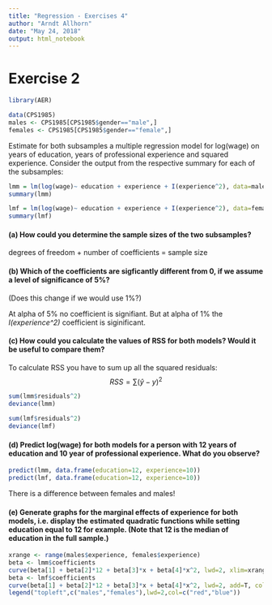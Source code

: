 ```yaml
---
title: "Regression - Exercises 4"
author: "Arndt Allhorn"
date: "May 24, 2018"
output: html_notebook
---
```


# Exercise 2

```r
library(AER)
```

```r
data(CPS1985)
males <- CPS1985[CPS1985$gender=="male",]
females <- CPS1985[CPS1985$gender=="female",]
```
  
Estimate for both subsamples a multiple regression model for log(wage) on years of education, 
years of professional experience and squared experience. 
Consider the output from the respective summary for each of the subsamples:

```r
lmm = lm(log(wage)~ education + experience + I(experience^2), data=males)
summary(lmm)
```

```r
lmf = lm(log(wage)~ education + experience + I(experience^2), data=females)
summary(lmf)
```
#### (a) How could you determine the sample sizes of the two subsamples?

degrees of freedom + number of coefficients = sample size

#### (b) Which of the coefficients are sigficantly different from 0, if we assume a level of significance of 5%? 
(Does this change if we would use 1%?)

At alpha of 5% no coefficient is signifiant.
But at alpha of 1% the _I(experience^2)_ coefficient is siginificant. 

#### (c) How could you calculate the values of RSS for both models? Would it be useful to compare them?

To calculate RSS you have to sum up all the squared residuals: 
$$RSS = \sum(\hat y-y)^2$$

```r
sum(lmm$residuals^2)
deviance(lmm)
```
```r
sum(lmf$residuals^2)
deviance(lmf)
```

#### (d) Predict log(wage) for both models for a person with 12 years of education and 10 year of professional experience. What do you observe?

```r
predict(lmm, data.frame(education=12, experience=10))
predict(lmf, data.frame(education=12, experience=10))
```

There is a difference between females and males!

#### (e) Generate graphs for the marginal effects of experience for both models, i.e. display the estimated quadratic functions while setting education equal to 12 for example. (Note that 12 is the median of education in the full sample.)

```r
xrange <- range(males$experience, females$experience)
beta <- lmm$coefficients
curve(beta[1] + beta[2]*12 + beta[3]*x + beta[4]*x^2, lwd=2, xlim=xrange, col="red")
beta <- lmf$coefficients
curve(beta[1] + beta[2]*12 + beta[3]*x + beta[4]*x^2, lwd=2, add=T, col="blue")
legend("topleft",c("males","females"),lwd=2,col=c("red","blue"))
```




